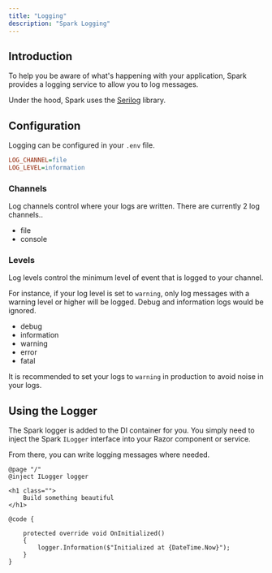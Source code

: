 ```yaml
---
title: "Logging"
description: "Spark Logging"
---
```


## Introduction
To help you be aware of what's happening with your application, Spark provides a logging service to allow you to log messages.

Under the hood, Spark uses the [Serilog](https://serilog.net/) library.

## Configuration
Logging can be configured in your `.env` file.
```ini
LOG_CHANNEL=file
LOG_LEVEL=information
```

### Channels
Log channels control where your logs are written. There are currently 2 log channels..
- file
- console

### Levels
Log levels control the minimum level of event that is logged to your channel. 

For instance, if your log level is set to `warning`, only log messages with a warning level or higher will be logged. Debug and information logs would be ignored.
- debug
- information
- warning
- error
- fatal

It is recommended to set your logs to `warning` in production to avoid noise in your logs.

## Using the Logger
The Spark logger is added to the DI container for you. You simply need to inject the Spark `ILogger` interface into your Razor component or service. 

From there, you can write logging messages where needed.
```razor
@page "/"
@inject ILogger logger

<h1 class="">
    Build something beautiful
</h1>

@code {

    protected override void OnInitialized()
    {
        logger.Information($"Initialized at {DateTime.Now}");
    }
}
```